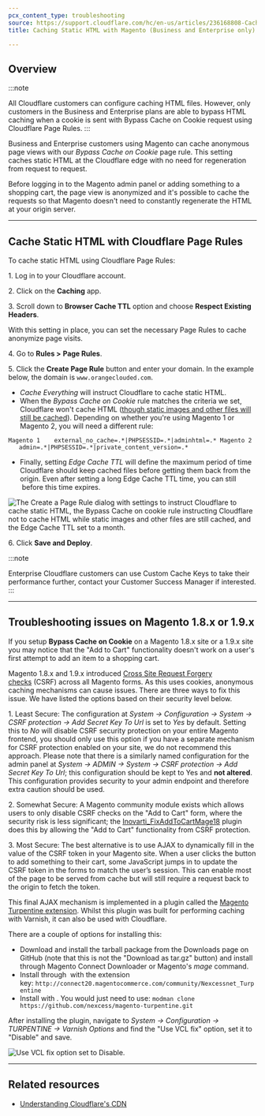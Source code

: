 ```yaml
---
pcx_content_type: troubleshooting
source: https://support.cloudflare.com/hc/en-us/articles/236168808-Caching-Static-HTML-with-Magento-Business-and-Enterprise-only-
title: Caching Static HTML with Magento (Business and Enterprise only)

---
```


## Overview

:::note

All Cloudflare customers can configure caching HTML files. However, only customers in the Business and Enterprise plans are able to bypass HTML caching when a cookie is sent with Bypass Cache on Cookie request using Cloudflare Page Rules. 
:::

Business and Enterprise customers using Magento can cache anonymous page views with our *Bypass Cache on Cookie* page rule. This setting caches static HTML at the Cloudflare edge with no need for regeneration from request to request.

Before logging in to the Magento admin panel or adding something to a shopping cart, the page view is anonymized and it's possible to cache the requests so that Magento doesn't need to constantly regenerate the HTML at your origin server.

***

## Cache Static HTML with Cloudflare Page Rules

To cache static HTML using Cloudflare Page Rules:

1\. Log in to your Cloudflare account.

2\. Click on the **Caching** app. 

3\. Scroll down to **Browser Cache TTL** option and choose **Respect Existing Headers**.

With this setting in place, you can set the necessary Page Rules to cache anonymize page visits.

4\. Go to **Rules >** **Page Rules**.

5\. Click the **Create Page Rule** button and enter your domain. In the example below, the domain is `www.orangeclouded.com`.

* *Cache Everything* will instruct Cloudflare to cache static HTML.
* When the *Bypass Cache on Cookie* rule matches the criteria we set, Cloudflare won't cache HTML ([though static images and other files will still be cached](/cache/concepts/default-cache-behavior/)). Depending on whether you're using Magento 1 or Magento 2, you will need a different rule:

`Magento 1    external_no_cache=.*|PHPSESSID=.*|adminhtml=.* Magento 2    admin=.*|PHPSESSID=.*|private_content_version=.*`

* Finally, setting *Edge Cache TTL* will define the maximum period of time Cloudflare should keep cached files before getting them back from the origin. Even after setting a long Edge Cache TTL time, you can still  before this time expires.

![The Create a Page Rule dialog with settings to instruct Cloudflare to cache static HTML, the Bypass Cache on cookie rule instructing Cloudflare not to cache HTML while static images and other files are still cached, and the Edge Cache TTL set to a month.](~/assets/images/support/hc-import-page_rules_caching_static_html_with_magento.png)

6\. Click **Save and Deploy**.

:::note

Enterprise Cloudflare customers can use Custom Cache Keys to take their
performance further, contact your Customer Success Manager if
interested. 
:::

***

## Troubleshooting issues on Magento 1.8.x or 1.9.x

If you setup **Bypass Cache on Cookie** on a Magento 1.8.x site or a 1.9.x site you may notice that the "Add to Cart" functionality doesn't work on a user's first attempt to add an item to a shopping cart.

Magento 1.8.x and 1.9.x introduced [Cross Site Request Forgery checks](https://www.section.io/blog/csrf-and-caching/) (CSRF) across all Magento forms. As this uses cookies, anonymous caching mechanisms can cause issues. There are three ways to fix this issue. We have listed the options based on their security level below.

1. Least Secure: The configuration at *System -> Configuration -> System -> CSRF protection -> Add Secret Key To Url* is set to *Yes* by default. Setting this to *No* will disable CSRF security protection on your entire Magento frontend, you should only use this option if you have a separate mechanism for CSRF protection enabled on your site, we do not recommend this approach. Please note that there is a similarly named configuration for the admin panel at *System -> ADMIN -> System -> CSRF protection -> Add Secret Key To Url*; this configuration should be kept to Yes and **not altered**. This configuration provides security to your admin endpoint and therefore extra caution should be used.

2. Somewhat Secure: A Magento community module exists which allows users to only disable CSRF checks on the "Add to Cart" form, where the security risk is less significant; the [Inovarti\_FixAddToCartMage18](https://github.com/deivisonarthur/Inovarti_FixAddToCartMage18/blob/master/README.md) plugin does this by allowing the "Add to Cart" functionality from CSRF protection. 

3. Most Secure: The best alternative is to use AJAX to dynamically fill in the value of the CSRF token in your Magento site. When a user clicks the button to add something to their cart, some JavaScript jumps in to update the CSRF token in the forms to match the user’s session. This can enable most of the page to be served from cache but will still require a request back to the origin to fetch the token.

This final AJAX mechanism is implemented in a plugin called the [Magento Turpentine extension](https://github.com/nexcess/magento-turpentine). Whilst this plugin was built for performing caching with Varnish, it can also be used with Cloudflare.

There are a couple of options for installing this:

* Download and install the tarball package from the Downloads page on GitHub (note that this is not the "Download as tar.gz" button) and install through Magento Connect Downloader or Magento's *mage* command.
* Install through  with the extension key: `http://connect20.magentocommerce.com/community/Nexcessnet_Turpentine`
* Install with . You would just need to use: `modman clone https://github.com/nexcess/magento-turpentine.git`

After installing the plugin, navigate to *System -> Configuration -> TURPENTINE -> Varnish Options* and find the "Use VCL fix" option, set it to "Disable" and save.

![Use VCL fix option set to Disable.](~/assets/images/support/hc-import-use_vcl_fix_magento_cache_static_html.png)

***

## Related resources

* [Understanding Cloudflare's CDN](/cache/concepts/default-cache-behavior/)
